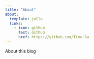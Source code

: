 ```yaml
---
title: "About"
about:
  template: jolla
  links:
    - icon: github
      text: Github
      href: https://github.com/Timo-Sa
---
```


About this blog
